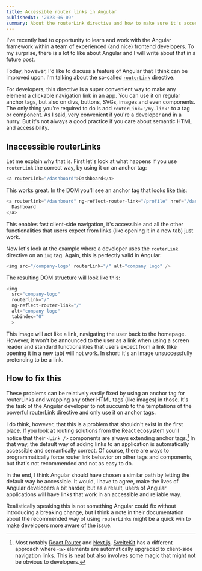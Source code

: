 ```yaml
---
title: Accessible router links in Angular
publishedAt: '2023-06-09'
summary: About the routerLink directive and how to make sure it's accessible
---
```


I've recently had to opportunity to learn and work with the Angular framework within a team of experienced (and nice) frontend developers. To my surprise, there is a lot to like about Angular and I will write about that in a future post.

Today, however, I'd like to discuss a feature of Angular that I think can be improved upon. I'm talking about the so-called [`routerLink`](https://angular.io/api/router/RouterLink#description) directive.

For developers, this directive is a super convenient way to make any element a clickable navigation link in an app. You can use it on regular anchor tags, but also on divs, buttons, SVGs, images and even components. The only thing you're required to do is add `routerLink='/my-link'` to a tag or component. As I said, very convenient if you're a developer and in a hurry. But it's not always a good practice if you care about semantic HTML and accessibility.

## Inaccessible routerLinks

Let me explain why that is. First let's look at what happens if you use `routerLink` the correct way, by using it on an anchor tag:

```javascript
<a routerLink="/dashboard">Dashboard</a>
```

This works great. In the DOM you'll see an anchor tag that looks like this:

```javascript
<a routerlink="/dashboard" ng-reflect-router-link="/profile" href="/dashboard">
  Dashboard
</a>
```

This enables fast client-side navigation, it's accessible and all the other functionalities that users expect from links (like opening it in a new tab) just work.

Now let's look at the example where a developer uses the `routerLink` directive on an `img` tag. Again, this is perfectly valid in Angular:

```javascript
<img src="/company-logo" routerLink="/" alt="company logo" />
```

The resulting DOM structure will look like this:

```javascript
<img
  src="company-logo"
  routerlink="/"
  ng-reflect-router-link="/"
  alt="company logo"
  tabindex="0"
  >
```

This image will act like a link, navigating the user back to the homepage. However, it won't be announced to the user as a link when using a screen reader and standard functionalities that users expect from a link (like opening it in a new tab) will not work. In short: it's an image unsuccessfully pretending to be a link.

## How to fix this

These problems can be relatively easily fixed by using an anchor tag for routerLinks and wrapping any other HTML tags (like images) in those. It's the task of the Angular developer to not succumb to the temptations of the powerful routerLink directive and only use it on anchor tags.

I do think, however, that this is a problem that shouldn't exist in the first place. If you look at routing solutions from the React ecosystem you'll notice that their `<Link />` components are always extending anchor tags.[^1] In that way, the default way of adding links to an application is automatically accessible and semantically correct. Of course, there are ways to programmatically force router link behavior on other tags and components, but that's not recommended and not as easy to do.

In the end, I think Angular should have chosen a similar path by letting the default way be accessible. It would, I have to agree, make the lives of Angular developers a bit harder, but as a result, users of Angular applications will have links that work in an accessible and reliable way.

Realistically speaking this is not something Angular could fix without introducing a breaking change, but I think a note in their documentation about the recommended way of using `routerLinks` might be a quick win to make developers more aware of the issue.

[^1]:
    Most notably [React Router](https://reactrouter.com/en/main/components/link) and
    [Next.js](https://nextjs.org/docs/pages/api-reference/components/link). [SvelteKit](https://kit.svelte.dev/docs/link-options) has a different approach where `<a>` elements are automatically upgraded to client-side navigation links. This is neat but also involves some magic that might not be obvious to developers.

